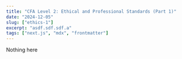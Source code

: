 ---
title: "CFA Level 2: Ethical and Professional Standards (Part 1)"
date: "2024-12-05"
slug: ["ethics-1"]
excerpt: "asdf.sdf.sdf.a"
tags: ["next.js", "mdx", "frontmatter"]
---

Nothing here
